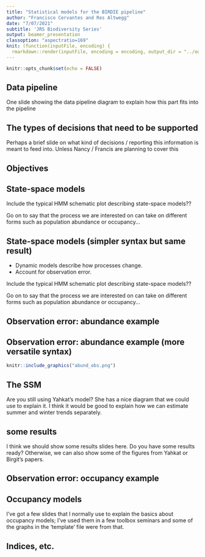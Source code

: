 ```yaml
---
title: "Statistical models for the BIRDIE pipeline"
author: "Francisco Cervantes and Res Altwegg"
date: "7/07/2021"
subtitle: 'JRS Biodiversity Series'
output: beamer_presentation
classoption: "aspectratio=169"
knit: (function(inputFile, encoding) {
  rmarkdown::render(inputFile, encoding = encoding, output_dir = "../output") })
---
```


```r
knitr::opts_chunk$set(echo = FALSE)
```

## Data pipeline

One slide showing the data pipeline diagram to explain how this part fits into the pipeline

## The types of decisions that need to be supported

Perhaps a brief slide on what kind of decisions / reporting this information is meant to feed into. Unless Nancy / Francis are planning to cover this

## Objectives

\begin{itemize}
\item Estimate metrics such as:
    \begin{itemize}
    \item[-] distribution,
    \item[-] abundance,
    \item[-] population trend and,
    \item[-] species diversity.
    \end{itemize}
\item Integrate these metrics for different populations.
\item Model observation error.
\end{itemize}


## State-space models

\begin{itemize}
    \item Dynamic models describe how processes change.
    \item Account for observation error.
\end{itemize}

Include the typical HMM schematic plot describing state-space models??

Go on to say that the process we are interested on can take on different forms
such as population abundance or occupancy...

## State-space models (simpler syntax but same result)

- Dynamic models describe how processes change.
- Account for observation error.

Include the typical HMM schematic plot describing state-space models??

Go on to say that the process we are interested on can take on different forms
such as population abundance or occupancy...

## Observation error: abundance example

\begin{center}
\includegraphics[height=7.5cm]{"abund_obs.png"}
\end{center}

## Observation error: abundance example (more versatile syntax)

```r
knitr::include_graphics("abund_obs.png")
```

## The SSM

Are you still using Yahkat's model? She has a nice diagram that we could use to explain it. I think it would be good to explain how we can estimate summer and winter trends separately.

## some results

I think we should show some results slides here. Do you have some results ready? Otherwise, we can also show some of the figures from Yahkat or Birgit's papers.

## Observation error: occupancy example

\begin{center}
\includegraphics[height=7.5cm]{"occu_obs.png"}

\end{center}

## Occupancy models

I've got a few slides that I normally use to explain the basics about occupancy models; I've used them in a few toolbox seminars and some of the graphs in the 'template' file were from that.

## Indices, etc.
